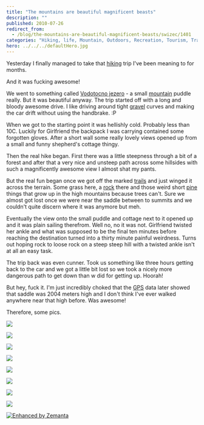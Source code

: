```yaml
---
title: "The mountains are beautiful magnificent beasts"
description: ""
published: 2010-07-26
redirect_from:
  - /blog/the-mountains-are-beautiful-magnificent-beasts/swizec/1401
categories: "Hiking, life, Mountain, Outdoors, Recreation, Tourism, Trail, travel, Uncategorized"
hero: ../../../defaultHero.jpg
---
```


Yesterday I finally managed to take that [hiking](http://en.wikipedia.org/wiki/Hiking "Hiking") trip I've been meaning to for months.

And it was fucking awesome!

We went to something called [Vodotocno jezero](http://www.hribi.net/gora/vodotocno_jezero_veza/3/288) - a small [mountain](http://en.wikipedia.org/wiki/Mountain "Mountain") puddle really. But it was beautiful anyway. The trip started off with a long and bloody awesome drive. I like driving around tight [gravel](http://en.wikipedia.org/wiki/Gravel "Gravel") curves and making the car drift without using the handbrake. :P

When we got to the starting point it was hellishly cold. Probably less than 10C. Luckily for Girlfriend the backpack I was carrying contained some forgotten gloves. After a short wall some really lovely views opened up from a small and funny shepherd's cottage thingy.

Then the real hike began. First there was a little steepness through a bit of a forest and after that a very nice and unsteep path across some hillsides with such a magnificently awesome view I almost shat my pants.

But the real fun began once we got off the marked [trails](http://en.wikipedia.org/wiki/Trail "Trail") and just winged it across the terrain. Some grass here, a [rock](http://en.wikipedia.org/wiki/Rock_music "Rock music") there and those weird short [pine](http://en.wikipedia.org/wiki/Pine "Pine") things that grow up in the high mountains because trees can't. Sure we almost got lost once we were near the saddle between to summits and we couldn't quite discern where it was anymore but meh.

Eventually the view onto the small puddle and cottage next to it opened up and it was plain sailing therefrom. Well no, no it was not. Girlfriend twisted her ankle and what was supposed to be the final ten minutes before reaching the destination turned into a thirty minute painful weirdness. Turns out hoping rock to loose rock on a steep steep hill with a twisted ankle isn't at all an easy task.

The trip back was even cunner. Took us something like three hours getting back to the car and we got a little bit lost so we took a nicely more dangerous path to get down than w did for getting up. Hoorah!

But hey, fuck it. I'm just incredibly choked that the [GPS](http://en.wikipedia.org/wiki/Global_Positioning_System "Global Positioning System") data later showed that saddle was 2004 meters high and I don't think I've ever walked anywhere near that high before. Was awesome!

Therefore, some pics.

[![](https://swizec.com/wp-content/uploads/2010/07/l_2044_1536_FFB489E9-7FD2-4E9D-8A75-7F69964878DD.jpeg)](https://swizec.com/wp-content/uploads/2010/07/l_2044_1536_FFB489E9-7FD2-4E9D-8A75-7F69964878DD.jpeg)

[![](https://swizec.com/wp-content/uploads/2010/07/l_2044_1536_6D6880BA-1CB1-4A8C-ADAF-405C28C592AC.jpeg)](https://swizec.com/wp-content/uploads/2010/07/l_2044_1536_6D6880BA-1CB1-4A8C-ADAF-405C28C592AC.jpeg)

[![](https://swizec.com/wp-content/uploads/2010/07/l_2044_1536_9A770133-F516-473B-AD52-122F6D3451F4.jpeg)](https://swizec.com/wp-content/uploads/2010/07/l_2044_1536_9A770133-F516-473B-AD52-122F6D3451F4.jpeg)

[![](https://swizec.com/wp-content/uploads/2010/07/l_2044_1536_77873199-4A7A-4FA5-AAD0-17FBE163B039.jpeg)](https://swizec.com/wp-content/uploads/2010/07/l_2044_1536_77873199-4A7A-4FA5-AAD0-17FBE163B039.jpeg)

[![](https://swizec.com/wp-content/uploads/2010/07/l_2044_1536_F77F4C04-C5E3-461E-9969-EBDED8BEC833.jpeg)](https://swizec.com/wp-content/uploads/2010/07/l_2044_1536_F77F4C04-C5E3-461E-9969-EBDED8BEC833.jpeg)

[![](https://swizec.com/wp-content/uploads/2010/07/l_2044_1536_15167C8F-D294-4688-8C00-44F8AF9B84A2.jpeg)](https://swizec.com/wp-content/uploads/2010/07/l_2044_1536_15167C8F-D294-4688-8C00-44F8AF9B84A2.jpeg)

[![](https://swizec.com/wp-content/uploads/2010/07/l_2044_1536_4A52AA59-5C29-4ABD-B0B6-01F57F9736ED.jpeg)](https://swizec.com/wp-content/uploads/2010/07/l_2044_1536_4A52AA59-5C29-4ABD-B0B6-01F57F9736ED.jpeg)

[![](https://swizec.com/wp-content/uploads/2010/07/l_2044_1536_12ABBB3A-7507-4E33-96FD-6DFFAB675883.jpeg)](https://swizec.com/wp-content/uploads/2010/07/l_2044_1536_12ABBB3A-7507-4E33-96FD-6DFFAB675883.jpeg)

[![Enhanced by Zemanta](https://img.zemanta.com/zemified_e.png?x-id=5288279a-04df-4383-ba01-69b7586c769d)](http://www.zemanta.com/ "Enhanced by Zemanta")
